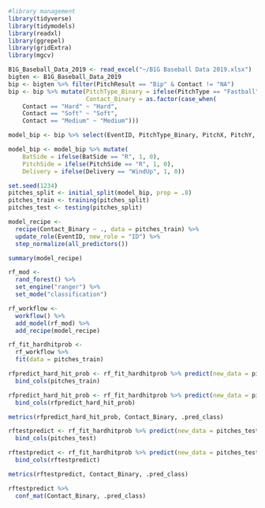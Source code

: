 ```{r}
#library management
library(tidyverse)
library(tidymodels)
library(readxl)
library(ggrepel)
library(gridExtra)
library(mgcv)
```

```{r}
B1G_Baseball_Data_2019 <- read_excel("~/B1G Baseball Data 2019.xlsx")
bigten <- B1G_Baseball_Data_2019
bip <- bigten %>% filter(PitchResult == "Bip" & Contact != "NA")
bip <- bip %>% mutate(PitchType_Binary = ifelse(PitchType == "Fastball", 1, 0),
                      Contact_Binary = as.factor(case_when(
    Contact == "Hard" ~ "Hard",
    Contact == "Soft" ~ "Soft",
    Contact == "Medium" ~ "Medium")))
```

```{r}
model_bip <- bip %>% select(EventID, PitchType_Binary, PitchX, PitchY, Contact_Binary, BatSide, PitchSide, Delivery) %>% mutate_at(3:4, as.numeric) %>% na.omit()

model_bip <- model_bip %>% mutate(
    BatSide = ifelse(BatSide == "R", 1, 0),
    PitchSide = ifelse(PitchSide == "R", 1, 0),
    Delivery = ifelse(Delivery == "WindUp", 1, 0))
```

```{r}
set.seed(1234)
pitches_split <- initial_split(model_bip, prop = .8)
pitches_train <- training(pitches_split)
pitches_test <- testing(pitches_split)

model_recipe <- 
  recipe(Contact_Binary ~ ., data = pitches_train) %>% 
  update_role(EventID, new_role = "ID") %>%
  step_normalize(all_predictors())

summary(model_recipe)
```

```{r}
rf_mod <- 
  rand_forest() %>% 
  set_engine("ranger") %>%
  set_mode("classification")
```

```{r}
rf_workflow <- 
  workflow() %>% 
  add_model(rf_mod) %>% 
  add_recipe(model_recipe)
```

```{r}
rf_fit_hardhitprob <- 
  rf_workflow %>% 
  fit(data = pitches_train)
```

```{r}
rfpredict_hard_hit_prob <- rf_fit_hardhitprob %>% predict(new_data = pitches_train) %>%
  bind_cols(pitches_train) 

rfpredict_hard_hit_prob <- rf_fit_hardhitprob %>% predict(new_data = pitches_train, type="prob") %>%
  bind_cols(rfpredict_hard_hit_prob)
```

```{r}
metrics(rfpredict_hard_hit_prob, Contact_Binary, .pred_class)
```

```{r}
rftestpredict <- rf_fit_hardhitprob %>% predict(new_data = pitches_test) %>%
  bind_cols(pitches_test)

rftestpredict <- rf_fit_hardhitprob %>% predict(new_data = pitches_test, type="prob") %>%
  bind_cols(rftestpredict)

metrics(rftestpredict, Contact_Binary, .pred_class)
```


```{r}
rftestpredict %>%
  conf_mat(Contact_Binary, .pred_class)
```